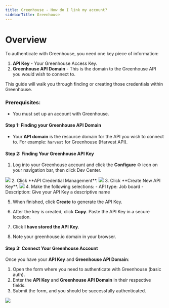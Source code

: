 ```yaml
---
title: Greenhouse - How do I link my account?
sidebarTitle: Greenhouse
---
```



# Overview

To authenticate with Greenhouse, you need one key piece of information:
1. **API Key** - Your Greenhouse Access Key.
2. **Greenhouse API Domain** - This is the domain to the Greenhouse API you would wish to connect to.

This guide will walk you through finding or creating those credentials within Greenhouse.

### Prerequisites:

- You must set up an account with Greenhouse.

#### Step 1: Finding your Greenhouse API Domain
- Your **API domain** is the resource domain for the API you wish to connect to. For example: `harvest` for Greenhouse (Harvest API).


#### Step 2: Finding Your Greenhouse API Key

1. Log into your Greenhouse account and click the **Configure** ⚙️ icon on your navigation bar, then click Dev Center.
<img src="/integrations/all/greenhouse-basic/greenhouse_1.png" />
2. Click **API Credential Management**.
<img src="/integrations/all/greenhouse-basic/greenhouse_2.png" />
3. Click **Create New API Key**.
<img src="/integrations/all/greenhouse-basic/greenhouse_3.png" />
4. Make the following selections:
    - API type: Job board
    - Description: Give your API Key a descriptive name

5. When finished, click **Create** to generate the API Key.

6. After the key is created, click **Copy**. Paste the API Key in a secure location.

7. Click **I have stored the API Key**.

8. Note your greenhouse.io domain in your browser.

#### Step 3: Connect Your Greenhouse Account
Once you have your **API Key** and **Greenhouse API Domain**:
1. Open the form where you need to authenticate with Greenhouse (basic auth).
2. Enter the **API Key** and **Greenhouse API Domain** in their respective fields.
3. Submit the form, and you should be successfully authenticated.

<img src="/integrations/all/greenhouse-basic/nango_connect_ui.png" />
